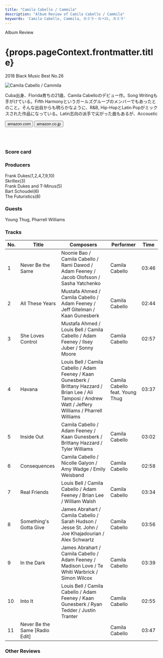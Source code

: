 ```yaml
---
title: "Camila Cabello / Cammila"
description: "Album Review of Camila Cabello / Cammila"
keywords: 'Camila Cabello, Cammila, カミラ・カベロ, カミラ'
---
```






<p className="largeP">Album Review</p>
<h1 className="h1--no--margin">{props.pageContext.frontmatter.title}</h1>
<p className="largeP"><Link to="/best50/2018/">2018 Black Music Best No.26</Link></p>

<Row  className="image-card-group">
	<Column colMd={"3"} colLg={"4"} noGutterMdLeft="">
       <ImageCard>

![Camila Cabello / Cammila](../../images/cd/camilacabello1L.jpg) 

</ImageCard>
	</Column>
	<Column colMd={"4"} colLg={"8"} noGutterMdLeft="">
	<p>
	Cuba出身、Florida育ちの21歳、Camila Cabelloのデビュー作。Song Writingも手がけている。Fifth Harmonyというガールズグループのメンバーでもあったとのこと。そんな出自からも明らかなように、R&B, Hip-HopとLatin Popがミックスされた作品になっている。Latin志向の派手で尖がった曲もあるが、Accoustic 
	</p>
	<div>
	  <Button className="button-right-mergin"  href="https://amzn.to/3ePRHBX" kind="primary" size="small" renderIcon={ArrowUpRight24}>
      amazon.com
      </Button>
      <Button className="button-right-mergin"  href="https://amzn.to/2NHUul1" kind="secondary" size="small" renderIcon={ArrowUpRight24}>
      amazon.co.jp
      </Button>
	</div>
	<a href="https://geo.music.apple.com/jp/album/camila/1321216767?mt=1&app=music&ls=1&at=11lcug" style="display:inline-block;overflow:hidden;background:url(https://linkmaker.itunes.apple.com/ja-jp/lockup.svg?releaseDate=2018-01-12&kind=album&bubble=apple_music&style=mono-black) no-repeat;width:180px;height:45px;"></a>
	<a href="https://geo.music.apple.com/jp/album/camila/1321216767?app=itunes&at=11lcug" style="display:inline-block;overflow:hidden;background:url(https://linkmaker.itunes.apple.com/ja-jp/badge-lrg.svg?releaseDate=2018-01-12T00:00:00Z&kind=album&bubble=itunes_music) no-repeat;width:140px;height:45px;"></a>
	</Column>
</Row>
<Row >
	<Column colMd={"4"} colLg={"4"} noGutterMdLeft="">
<div>
    <h3>Score card</h3>
	<SliderJS1 value="5" />
    <SliderJS2 value="2" />
	<SliderJS3 value="1" />
    <SliderJS4 value="8" />
</div>
</Column>
<Column colMd={"8"} colLg={"8"} noGutterMdLeft="">
<div>
<h3>Producers</h3>
<p>
Frank Dukes(1,2,4,7,9,10)
<br/>Skrillex(3)
<br/>Frank Dukes and T-Minus(5)
<br/>Bart Schoudel(6)
<br/>The Futuristics(8)
</p>
<h3>Guests</h3>
<p>
Young Thug, Pharrell Williams
</p>
</div>
</Column>
</Row>

<h3>Tracks</h3>

| No. |	 Title                         |	 Composers                                                                                                                                                |	 Performer                      | Time	|
| --- |	------------------------------ | ------------------------------------------------------------------------------------------------------------------------------------------------------------ | ------------------------------- | ----- |
| 1	  |	Never Be the Same              | Noonie Bao / Camila Cabello / Rami Dawod / Adam Feeney / Jacob Olofsson / Sasha Yatchenko                                                                    |	Camila Cabello                 	| 03:46 |
| 2	  |	All These Years                | Mustafa Ahmed / Camila Cabello / Adam Feeney / Jeff Gitelman / Kaan Gunesberk                                                                                |	Camila Cabello                 	| 02:44 |
| 3	  |	She Loves Control              | Mustafa Ahmed / Louis Bell / Camila Cabello / Adam Feeney / Ilsey Juber / Sonny Moore                                                                        |	Camila Cabello                 	| 02:57 |
| 4	  |	Havana                         | Louis Bell / Camila Cabello / Adam Feeney / Kaan Gunesberk / Brittany Hazzard / Brian Lee / Ali Tamposi / Andrew Watt / Jeffery Williams / Pharrell Williams |	Camila Cabello feat. Young Thug	| 03:37 |
| 5	  |	Inside Out                     | Camila Cabello / Adam Feeney / Kaan Gunesberk / Brittany Hazzard / Tyler Williams                                                                            |	Camila Cabello                 	| 03:02 |
| 6	  |	Consequences                   | Camila Cabello / Nicolle Galyon / Amy Wadge / Emily Weisband                                                                                                 |	Camila Cabello                 	| 02:58 |
| 7	  |	Real Friends                   | Louis Bell / Camila Cabello / Adam Feeney / Brian Lee / William Walsh                                                                                        |	Camila Cabello                 	| 03:34 |
| 8	  |	Something's Gotta Give         | James Abrahart / Camila Cabello / Sarah Hudson / Jesse St. John / Joe Khajadourian / Alex Schwartz                                                           |	Camila Cabello                 	| 03:56 |
| 9	  |	In the Dark                    | James Abrahart / Camila Cabello / Adam Feeney / Madison Love / Te Whiti Warbrick / Simon Wilcox                                                              |	Camila Cabello                 	| 03:39 |
| 10  |	Into It                        | Louis Bell / Camila Cabello / Adam Feeney / Kaan Gunesberk / Ryan Tedder / Justin Tranter                                                                    |	Camila Cabello                 	| 02:55 |
| 11  |	Never Be the Same [Radio Edit] |                                                                                                                                                              |	Camila Cabello                 	| 03:47	|

<h3>Other Reviews</h3>

<Row>
<Column colMd={3} colLg={3} noGutterMdLeft>
<Review1 />
</Column>
</Row>